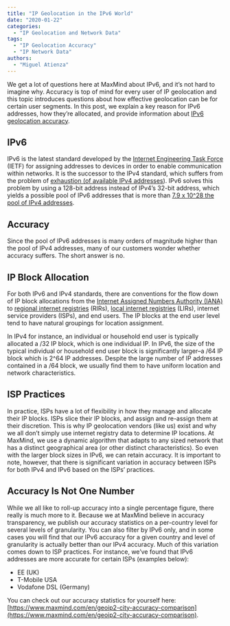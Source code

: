 ```yaml
---
title: "IP Geolocation in the IPv6 World"
date: "2020-01-22"
categories:
  - "IP Geolocation and Network Data"
tags:
  - "IP Geolocation Accuracy"
  - "IP Network Data"
authors:
  - "Miguel Atienza"
---
```


We get a lot of questions here at MaxMind about IPv6, and it’s not hard to
imagine why. Accuracy is top of mind for every user of IP geolocation and this
topic introduces questions about how effective geolocation can be for certain
user segments. In this post, we explain a key reason for IPv6 addresses, how
they’re allocated, and provide information about [IPv6 geolocation
accuracy](https://www.maxmind.com/en/geoip2-city-accuracy-comparison).

## IPv6

IPv6 is the latest standard developed by the [Internet Engineering Task
Force](https://en.wikipedia.org/wiki/Internet_Engineering_Task_Force) (IETF) for
assigning addresses to devices in order to enable communication within networks.
It is the successor to the IPv4 standard, which suffers from the problem of
[exhaustion (of available IPv4
addresses](https://www.ripe.net/manage-ips-and-asns/ipv4/ipv4-run-out)). IPv6
solves this problem by using a 128-bit address instead of IPv4’s 32-bit address,
which yields a possible pool of IPv6 addresses that is more than [7.9 x 10^28
the pool of IPv4 addresses](https://en.wikipedia.org/wiki/IPv6).

## **Accuracy**

Since the pool of IPv6 addresses is many orders of magnitude higher than the
pool of IPv4 addresses, many of our customers wonder whether accuracy suffers.
The short answer is no.

## **IP Block Allocation**

For both IPv6 and IPv4 standards, there are conventions for the flow down of IP
block allocations from the [Internet Assigned Numbers Authority
(IANA)](https://www.iana.org/numbers) to [regional internet
registries](https://en.wikipedia.org/wiki/Regional_Internet_registry) (RIRs),
[local internet
registries](https://en.wikipedia.org/wiki/Regional_Internet_registry#Local_Internet_registry)
(LIRs), internet service providers (ISPs), and end users. The IP blocks at the
end user level tend to have natural groupings for location assignment.

In IPv4 for instance, an individual or household end user is typically allocated
a /32 IP block, which is one individual IP. In IPv6, the size of the typical
individual or household end user block is significantly larger–a /64 IP block
which is 2^64 IP addresses. Despite the large number of IP addresses contained
in a /64 block, we usually find them to have uniform location and network
characteristics.

## ISP Practices

In practice, ISPs have a lot of flexibility in how they manage and allocate
their IP blocks. ISPs slice their IP blocks, and assign and re-assign them at
their discretion. This is why IP geolocation vendors (like us) exist and why we
all don’t simply use internet registry data to determine IP locations. At
MaxMind, we use a dynamic algorithm that adapts to any sized network that has a
distinct geographical area (or other distinct characteristics). So even with the
larger block sizes in IPv6, we can retain accuracy. It is important to note,
however, that there is significant variation in accuracy between ISPs for both
IPv4 and IPv6 based on the ISPs’ practices.

## Accuracy Is Not One Number

While we all like to roll-up accuracy into a single percentage figure, there
really is much more to it. Because we at MaxMind believe in accuracy
transparency, we publish our accuracy statistics on a per-country level for
several levels of granularity. You can also filter by IPv6 only, and in some
cases you will find that our IPv6 accuracy for a given country and level of
granularity is actually better than our IPv4 accuracy. Much of this variation
comes down to ISP practices. For instance, we’ve found that IPv6 addresses are
more accurate for certain ISPs (examples below):

- EE (UK)
- T-Mobile USA
- Vodafone DSL (Germany)

You can check out our accuracy statistics for yourself here:
[https://www.maxmind.com/en/geoip2-city-accuracy-comparison](https://www.maxmind.com/en/geoip2-city-accuracy-comparison).

